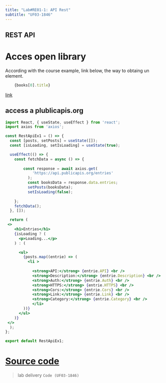 ```yaml
---
title: "Lab#RE01-1: API Rest"
subtitle: "UF03-1846"
---
```


## REST API

# Acces open library

According with the course example, link below, the way to obtaing un element.


```JSX
    {books[0].title}
```

[link](https://albertprofe.dev/reactjs/rjslab1.html)


## access a plublicapis.org

```JSX
import React, { useState, useEffect } from 'react';
import axios from 'axios';

const RestApiEx1 = () => {
  const [posts, setPosts] = useState([]);
  const [isLoading, setIsLoading] = useState(true);

  useEffect(() => {
    const fetchData = async () => {
      
        const response = await axios.get(
            'https://api.publicapis.org/entries'
          );
          const booksData = response.data.entries;
          setPosts(booksData);
          setIsLoading(false);
    
    };
    fetchData();
  }, []);

  return (
 <>
    <h1>Entries</h1>
    {isLoading ? (
      <p>Loading...</p>
    ) : (

      <ul>      
        {posts.map((entrie) => (
          <li >
            
            <strong>API:</strong> {entrie.API} <br />
            <strong>Description:</strong> {entrie.Description} <br />
            <strong>Auth:</strong> {entrie.Auth} <br />
            <strong>HTTPS:</strong> {entrie.HTTPS} <br />
            <strong>Cors:</strong> {entrie.Cors} <br />
            <strong>Link:</strong> {entrie.Link} <br />
            <strong>Category:</strong> {entrie.Category} <br />            
            </li>
        ))}
      </ul>
    )}
 </>
  );
};

export default RestApiEx1;

```


# [Source code](https://github.com/rarmero/labscifolavioleta/tree/main/src/reactLab1)

>
lab delivery
 `Code (UF03-1846)`